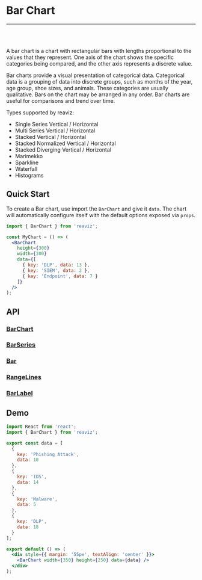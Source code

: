 
<Meta title="Docs/Chart Types/Bar Chart" />

# Bar Chart

---
<br />
<div className="doc-story">
<Story id="charts-bar-chart-vertical-single-series--simple" />
</div>
<br />

A bar chart is a chart with rectangular bars with lengths proportional to the
values that they represent. One axis of the chart shows the specific categories being compared,
and the other axis represents a discrete value.

Bar charts provide a visual presentation of categorical data.
Categorical data is a grouping of data into discrete groups, such as months of the year,
age group, shoe sizes, and animals. These categories are usually qualitative.
Bars on the chart may be arranged in any order. Bar charts are useful for comparisons and trend over time.

Types supported by reaviz:

- Single Series Vertical / Horizontal
- Multi Series Vertical / Horizontal
- Stacked Vertical / Horizontal
- Stacked Normalized Vertical / Horizontal
- Stacked Diverging Vertical / Horizontal
- Marimekko
- Sparkline
- Waterfall
- Histograms

## Quick Start
To create a Bar chart, use import the `BarChart` and give it `data`. The chart
will automatically configure itself with the default options exposed via `props`.

```jsx
import { BarChart } from 'reaviz';

const MyChart = () => (
  <BarChart
    height={300}
    width={300}
    data={[
      { key: 'DLP', data: 13 },
      { key: 'SIEM', data: 2 },
      { key: 'Endpoint', data: 7 }
    ]}
  />
);
```

## API
### [BarChart](https://github.com/reaviz/reaviz/blob/master/src/BarChart/BarChart.tsx)
<ArgsTable of={BarChart} />

### [BarSeries](https://github.com/reaviz/reaviz/blob/master/src/BarChart/BarSeries/BarSeries.tsx)
<ArgsTable of={BarSeries} />

### [Bar](https://github.com/reaviz/reaviz/blob/master/src/BarChart/BarSeries/Bar.tsx)
<ArgsTable of={Bar} />

### [RangeLines](https://github.com/reaviz/reaviz/blob/master/src/BarChart/BarSeries/RangeLines.tsx)
<ArgsTable of={RangeLines} />

### [BarLabel](https://github.com/reaviz/reaviz/blob/master/src/BarChart/BarSeries/BarLabel.tsx)
<ArgsTable of={BarLabel} />

## Demo

```jsx codesandbox=reaviz
import React from 'react';
import { BarChart } from 'reaviz';

export const data = [
  {
    key: 'Phishing Attack',
    data: 10
  },
  {
    key: 'IDS',
    data: 14
  },
  {
    key: 'Malware',
    data: 5
  },
  {
    key: 'DLP',
    data: 18
  }
];

export default () => (
  <div style={{ margin: '55px', textAlign: 'center' }}>
    <BarChart width={350} height={250} data={data} />
  </div>
);
```
